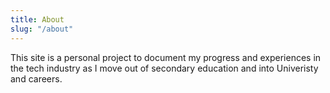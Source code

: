 ```yaml
---
title: About
slug: "/about"
---
```


This site is a personal project to document my progress and experiences in the tech industry as I move out of secondary education and into Univeristy and careers. 
